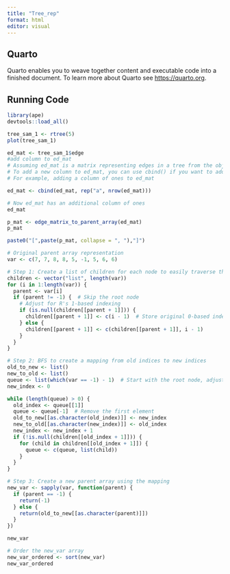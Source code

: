 ```yaml
---
title: "Tree_rep"
format: html
editor: visual
---
```


## Quarto

Quarto enables you to weave together content and executable code into a finished document. To learn more about Quarto see <https://quarto.org>.

## Running Code

```r
library(ape)
devtools::load_all()
```


```r
tree_sam_1 <- rtree(5)
plot(tree_sam_1)
```

```r
ed_mat <- tree_sam_1$edge
#add column to ed_mat
# Assuming ed_mat is a matrix representing edges in a tree from the object tree_sam_1
# To add a new column to ed_mat, you can use cbind() if you want to add a specific column
# For example, adding a column of ones to ed_mat

ed_mat <- cbind(ed_mat, rep("a", nrow(ed_mat)))

# Now ed_mat has an additional column of ones
ed_mat
```

```r
p_mat <- edge_matrix_to_parent_array(ed_mat)
p_mat
```
```r
paste0("[",paste(p_mat, collapse = ", "),"]")
```
```r
# Original parent array representation
var <- c(7, 7, 8, 8, 5, -1, 5, 6, 6)

# Step 1: Create a list of children for each node to easily traverse the tree
children <- vector("list", length(var))
for (i in 1:length(var)) {
  parent <- var[i]
  if (parent != -1) {  # Skip the root node
    # Adjust for R's 1-based indexing
    if (is.null(children[[parent + 1]])) {
      children[[parent + 1]] <- c(i - 1)  # Store original 0-based index
    } else {
      children[[parent + 1]] <- c(children[[parent + 1]], i - 1)
    }
  }
}

# Step 2: BFS to create a mapping from old indices to new indices
old_to_new <- list()
new_to_old <- list()
queue <- list(which(var == -1) - 1)  # Start with the root node, adjust for 0-based indexing
new_index <- 0

while (length(queue) > 0) {
  old_index <- queue[[1]]
  queue <- queue[-1]  # Remove the first element
  old_to_new[[as.character(old_index)]] <- new_index
  new_to_old[[as.character(new_index)]] <- old_index
  new_index <- new_index + 1
  if (!is.null(children[[old_index + 1]])) {
    for (child in children[[old_index + 1]]) {
      queue <- c(queue, list(child))
    }
  }
}

# Step 3: Create a new parent array using the mapping
new_var <- sapply(var, function(parent) {
  if (parent == -1) {
    return(-1)
  } else {
    return(old_to_new[[as.character(parent)]])
  }
})

new_var

# Order the new_var array
new_var_ordered <- sort(new_var)
new_var_ordered
```

